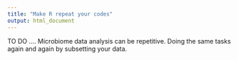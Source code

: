 ---
title: "Make R repeat your codes"
output: html_document
---



TO DO ....
Microbiome data analysis can be repetitive. Doing the same tasks again and again by subsetting your data.   